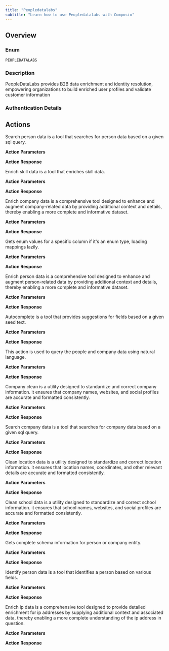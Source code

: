 ```yaml
---
title: "Peopledatalabs"
subtitle: "Learn how to use Peopledatalabs with Composio"
---
```



## Overview

### Enum
`PEOPLEDATALABS`

### Description
PeopleDataLabs provides B2B data enrichment and identity resolution, empowering organizations to build enriched user profiles and validate customer information

### Authentication Details

<Accordion title="API_KEY">
<ParamField path="api_key" type="string" required={true}>
</ParamField>

<ParamField path="base_url" type="string" default="https://api.peopledatalabs.com">
</ParamField>

</Accordion>


## Actions

<AccordionGroup>
<Accordion title="PEOPLEDATALABS_PEOPLE_SEARCH_ELASTIC">
Search person data is a tool that searches for person data based on a given sql query.

**Action Parameters**

<ParamField path="query" type="string" required={true}>
</ParamField>

<ParamField path="size" type="integer" default="1">
</ParamField>

<ParamField path="scroll_token" type="string">
</ParamField>

<ParamField path="dataset" type="string" default="resume">
</ParamField>

<ParamField path="titlecase" type="boolean">
</ParamField>

<ParamField path="pretty" type="boolean">
</ParamField>


**Action Response**

<ParamField path="data" type="object">
</ParamField>

<ParamField path="successful" type="boolean">
</ParamField>

<ParamField path="error" type="">
</ParamField>

</Accordion>

<Accordion title="PEOPLEDATALABS_ENRICH_SKILL_DATA">
Enrich skill data is a tool that enriches skill data.

**Action Parameters**

<ParamField path="skill" type="string" required={true}>
</ParamField>


**Action Response**

<ParamField path="data" type="object">
</ParamField>

<ParamField path="successful" type="boolean">
</ParamField>

<ParamField path="error" type="">
</ParamField>

</Accordion>

<Accordion title="PEOPLEDATALABS_ENRICH_COMPANY_DATA">
Enrich company data is a comprehensive tool designed to enhance and augment company-related data by providing additional context and details, thereby enabling a more complete and informative dataset.

**Action Parameters**

<ParamField path="pdl_id" type="string">
</ParamField>

<ParamField path="name" type="string">
</ParamField>

<ParamField path="profile" type="string">
</ParamField>

<ParamField path="ticker" type="string">
</ParamField>

<ParamField path="website" type="string">
</ParamField>

<ParamField path="location" type="string">
</ParamField>

<ParamField path="locality" type="string">
</ParamField>

<ParamField path="region" type="string">
</ParamField>

<ParamField path="country" type="string">
</ParamField>

<ParamField path="street_address" type="string">
</ParamField>

<ParamField path="postal_code" type="string">
</ParamField>

<ParamField path="titlecase" type="boolean">
</ParamField>

<ParamField path="pretty" type="boolean" default="True">
</ParamField>


**Action Response**

<ParamField path="data" type="object">
</ParamField>

<ParamField path="successful" type="boolean">
</ParamField>

<ParamField path="error" type="">
</ParamField>

</Accordion>

<Accordion title="PEOPLEDATALABS_GET_COLUMN_DETAILS">
Gets enum values for a specific column if it's an enum type, loading mappings lazily.

**Action Parameters**

<ParamField path="column" type="string" required={true}>
</ParamField>


**Action Response**

<ParamField path="data" type="object">
</ParamField>

<ParamField path="successful" type="boolean">
</ParamField>

<ParamField path="error" type="">
</ParamField>

</Accordion>

<Accordion title="PEOPLEDATALABS_ENRICH_PERSON_DATA">
Enrich person data is a comprehensive tool designed to enhance and augment person-related data by providing additional context and details, thereby enabling a more complete and informative dataset.

**Action Parameters**

<ParamField path="profile" type="string">
</ParamField>

<ParamField path="email" type="string">
</ParamField>

<ParamField path="phone" type="string">
</ParamField>

<ParamField path="email_hash" type="string">
</ParamField>

<ParamField path="lid" type="string">
</ParamField>

<ParamField path="pdl_id" type="string">
</ParamField>

<ParamField path="name" type="string">
</ParamField>

<ParamField path="first_name" type="string">
</ParamField>

<ParamField path="last_name" type="string">
</ParamField>

<ParamField path="location" type="string">
</ParamField>

<ParamField path="street_address" type="string">
</ParamField>

<ParamField path="locality" type="string">
</ParamField>

<ParamField path="region" type="string">
</ParamField>

<ParamField path="country" type="string">
</ParamField>

<ParamField path="postal_code" type="string">
</ParamField>

<ParamField path="company" type="string">
</ParamField>

<ParamField path="school" type="string">
</ParamField>

<ParamField path="birth_date" type="string">
</ParamField>

<ParamField path="data_include" type="string">
</ParamField>

<ParamField path="pretty" type="boolean" default="True">
</ParamField>

<ParamField path="min_likelihood" type="integer" default="2">
</ParamField>

<ParamField path="include_if_matched" type="boolean">
</ParamField>

<ParamField path="required" type="string">
</ParamField>


**Action Response**

<ParamField path="likelihood" type="">
</ParamField>

<ParamField path="data" type="object">
</ParamField>

<ParamField path="successful" type="boolean">
</ParamField>

<ParamField path="error" type="">
</ParamField>

</Accordion>

<Accordion title="PEOPLEDATALABS_AUTOCOMPLETE_FIELD_SUGGESTIONS">
Autocomplete is a tool that provides suggestions for fields based on a given seed text.

**Action Parameters**

<ParamField path="field" type="string" required={true}>
</ParamField>

<ParamField path="text" type="string">
</ParamField>

<ParamField path="size" type="integer" default="10">
</ParamField>

<ParamField path="titlecase" type="boolean">
</ParamField>

<ParamField path="pretty" type="boolean">
</ParamField>


**Action Response**

<ParamField path="fields" type="array">
</ParamField>

<ParamField path="data" type="array">
</ParamField>

<ParamField path="successful" type="boolean">
</ParamField>

<ParamField path="error" type="">
</ParamField>

</Accordion>

<Accordion title="PEOPLEDATALABS_NATURAL_LANGUAGE_QUERY_ACTION">
This action is used to query the people and company data using natural language.

**Action Parameters**

<ParamField path="query" type="string" required={true}>
</ParamField>


**Action Response**

<ParamField path="data" type="object">
</ParamField>

<ParamField path="successful" type="boolean">
</ParamField>

<ParamField path="error" type="">
</ParamField>

</Accordion>

<Accordion title="PEOPLEDATALABS_CLEAN_COMPANY_DATA">
Company clean is a utility designed to standardize and correct company information. it ensures that company names, websites, and social profiles are accurate and formatted consistently.

**Action Parameters**

<ParamField path="name" type="string">
</ParamField>

<ParamField path="website" type="string">
</ParamField>

<ParamField path="profile" type="string">
</ParamField>

<ParamField path="pretty" type="boolean">
</ParamField>


**Action Response**

<ParamField path="data" type="object">
</ParamField>

<ParamField path="successful" type="boolean">
</ParamField>

<ParamField path="error" type="">
</ParamField>

</Accordion>

<Accordion title="PEOPLEDATALABS_COMPANY_SEARCH_ELASTIC">
Search company data is a tool that searches for company data based on a given sql query.

**Action Parameters**

<ParamField path="query" type="string" required={true}>
</ParamField>

<ParamField path="size" type="integer" default="1">
</ParamField>

<ParamField path="scroll_token" type="string">
</ParamField>

<ParamField path="dataset" type="string" default="resume">
</ParamField>

<ParamField path="titlecase" type="boolean">
</ParamField>

<ParamField path="pretty" type="boolean">
</ParamField>


**Action Response**

<ParamField path="data" type="object">
</ParamField>

<ParamField path="successful" type="boolean">
</ParamField>

<ParamField path="error" type="">
</ParamField>

</Accordion>

<Accordion title="PEOPLEDATALABS_CLEAN_LOCATION_DATA">
Clean location data is a utility designed to standardize and correct location information. it ensures that location names, coordinates, and other relevant details are accurate and formatted consistently.

**Action Parameters**

<ParamField path="location" type="string" required={true}>
</ParamField>


**Action Response**

<ParamField path="data" type="object">
</ParamField>

<ParamField path="successful" type="boolean">
</ParamField>

<ParamField path="error" type="">
</ParamField>

</Accordion>

<Accordion title="PEOPLEDATALABS_CLEAN_SCHOOL_DATA">
Clean school data is a utility designed to standardize and correct school information. it ensures that school names, websites, and social profiles are accurate and formatted consistently.

**Action Parameters**

<ParamField path="name" type="string">
</ParamField>

<ParamField path="website" type="string">
</ParamField>

<ParamField path="profile" type="string">
</ParamField>

<ParamField path="pretty" type="boolean">
</ParamField>


**Action Response**

<ParamField path="data" type="object">
</ParamField>

<ParamField path="successful" type="boolean">
</ParamField>

<ParamField path="error" type="">
</ParamField>

</Accordion>

<Accordion title="PEOPLEDATALABS_GET_SCHEMA">
Gets complete schema information for person or company entity.

**Action Parameters**

<ParamField path="entity_type" type="string" required={true}>
</ParamField>


**Action Response**

<ParamField path="data" type="object">
</ParamField>

<ParamField path="successful" type="boolean">
</ParamField>

<ParamField path="error" type="">
</ParamField>

</Accordion>

<Accordion title="PEOPLEDATALABS_IDENTIFY_PERSON_DATA">
Identify person data is a tool that identifies a person based on various fields.

**Action Parameters**

<ParamField path="profile" type="string">
</ParamField>

<ParamField path="email" type="string">
</ParamField>

<ParamField path="phone" type="string">
</ParamField>

<ParamField path="email_hash" type="string">
</ParamField>

<ParamField path="lid" type="string">
</ParamField>

<ParamField path="street_address" type="string">
</ParamField>

<ParamField path="locality" type="string">
</ParamField>

<ParamField path="region" type="string">
</ParamField>

<ParamField path="company" type="string">
</ParamField>

<ParamField path="school" type="string">
</ParamField>

<ParamField path="location" type="string">
</ParamField>

<ParamField path="postal_code" type="string">
</ParamField>

<ParamField path="name" type="string">
</ParamField>

<ParamField path="first_name" type="string">
</ParamField>

<ParamField path="last_name" type="string">
</ParamField>

<ParamField path="titlecase" type="boolean">
</ParamField>

<ParamField path="pretty" type="boolean">
</ParamField>

<ParamField path="include_if_matched" type="boolean">
</ParamField>


**Action Response**

<ParamField path="data" type="object">
</ParamField>

<ParamField path="successful" type="boolean">
</ParamField>

<ParamField path="error" type="">
</ParamField>

</Accordion>

<Accordion title="PEOPLEDATALABS_ENRICH_IP_DATA">
Enrich ip data is a comprehensive tool designed to provide detailed enrichment for ip addresses by supplying additional context and associated data, thereby enabling a more complete understanding of the ip address in question.

**Action Parameters**

<ParamField path="ip" type="string" required={true}>
</ParamField>

<ParamField path="return_ip_location" type="boolean">
</ParamField>

<ParamField path="return_ip_metadata" type="boolean">
</ParamField>

<ParamField path="return_if_unmatched" type="boolean">
</ParamField>

<ParamField path="return_person" type="boolean">
</ParamField>

<ParamField path="min_confidence" type="string">
</ParamField>

<ParamField path="pretty" type="boolean">
</ParamField>

<ParamField path="titlecase" type="boolean">
</ParamField>

<ParamField path="updated_title_roles" type="boolean">
</ParamField>


**Action Response**

<ParamField path="data" type="object">
</ParamField>

<ParamField path="successful" type="boolean">
</ParamField>

<ParamField path="error" type="">
</ParamField>

</Accordion>

</AccordionGroup>
